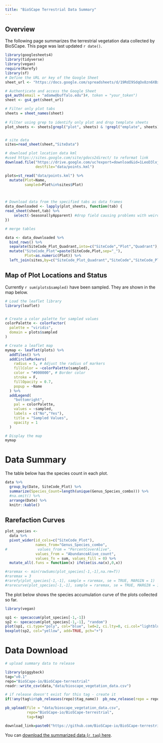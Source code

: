 ```yaml
---
title: "BioSCape Terrestrial Data Summary"
---
```


## Overview

The following page summarizes the terrestrial vegetation data collected by BioSCape. This page was last updated `r date()`.

```r

library(googlesheets4)
library(tidyverse)
library(vegan)
require(Rarefy)
library(sf)
# Define the URL or key of the Google Sheet
sheet_url <- "https://docs.google.com/spreadsheets/d/19RdI9SdqOx8zn6XBxywgUNgmAHJ6JatOjtTEK-VAcQE/edit#gid=266439266"

# Authenticate and access the Google Sheet
gs4_auth(email = "adamw@buffalo.edu")#, token = "your_token")
sheet <- gs4_get(sheet_url)

# Filter only plot tabs
sheets = sheet_names(sheet)
  
# Filter using grep to identify only plot and drop template sheets
plot_sheets <- sheets[grepl("plot", sheets) & !grepl("emplate", sheets)]


# site data
sites=read_sheet(sheet,"SiteData")

# download plot location data kml
#used https://sites.google.com/site/gdocs2direct/ to reformat link
download.file("https://drive.google.com/uc?export=download&id=1LeoD3lxjJ_v9fl4CckYBxSzvXGnyhGyy",
              destfile="data/points.kml")

plots=st_read("data/points.kml") %>% 
  mutate(Plot=Name,
         sampled=Plot%in%sites$Plot)



# Download data from the specified tabs as data frames
data_downloaded <- lapply(plot_sheets, function(tab) {
read_sheet(sheet,tab) %>% 
    select(-SeasonallyApparent) #drop field causing problems with weird entry in Rondevlei_147
})
```



```r
# merge tables

data <- data_downloaded %>% 
  bind_rows() %>% 
  separate(SiteCode_Plot_Quadrant,into=c("SiteCode","Plot","Quadrant"),sep="_",remove = F) %>% 
  mutate("SiteCode_Plot"=paste(SiteCode,Plot,sep="_"),
         Plot=as.numeric(Plot)) %>% 
  left_join(sites,by=c("SiteCode_Plot_Quadrant","SiteCode","SiteCode_Plot","Plot","Quadrant") ) 

```


## Map of Plot Locations and Status

Currently `r sum(plots$sampled)` have been sampled. They are shown in the map below.

```r
# Load the leaflet library
library(leaflet)


# Create a color palette for sampled values
colorPalette <- colorFactor(
  palette = "viridis",
  domain = plots$sampled
)

# Create a leaflet map
mymap <- leaflet(plots) %>%
  addTiles() %>%
  addCircleMarkers(
    radius = 5, # Adjust the radius of markers
    fillColor = ~colorPalette(sampled),
    color = "#000000", # Border color
    stroke = F,
    fillOpacity = 0.7,
    popup = ~Name
  ) %>%
  addLegend(
    "bottomright",
    pal = colorPalette,
    values = ~sampled,
    labels = c("No","Yes"),
    title = "Sampled Values",
    opacity = 1
  ) 

# Display the map
mymap

```


# Data Summary 

The table below has the species count in each plot.

```r
data %>% 
  group_by(Date, SiteCode_Plot) %>% 
  summarize(Species_Count=length(unique(Genus_Species_combo))) %>% 
  #na.omit() %>% 
  arrange(Date) %>% 
  knitr::kable()
```

## Rarefaction Curves

```r
plot_species <- 
  data %>% 
  pivot_wider(id_cols=c("SiteCode_Plot"),
              names_from="Genus_Species_combo",
#              values_from = "PercentCoverAlive",
              values_from = "AbundanceAlive_count",
              values_fn = sum, values_fill = 0) %>% 
  mutate_all(.funs = function(x) ifelse(is.na(x),0,x))

#raremax <- min(rowSums(plot_species[-1,-1],na.rm=T))
#raremax = 3
#rarefy(plot_species[-1,-1], sample = raremax, se = TRUE, MARGIN = 1)
#rarecurve(plot_species[-1,-1], sample = raremax, se = TRUE, MARGIN = 1)

```

The plot below shows the species accumulation curve of the plots collected so far.

```r
library(vegan)

sp1 <- specaccum(plot_species[-1,-1])
sp2 <- specaccum(plot_species[-1,-1], "random")
plot(sp1, ci.type="poly", col="blue", lwd=2, ci.lty=0, ci.col="lightblue",ylab="Species Richness")
boxplot(sp2, col="yellow", add=TRUE, pch="+")
```


# Data Download

```r

# upload summary data to release

library(piggyback)
tag="v0.1"
repo="BioSCape-io/BioSCape-terrestrial"
readr::write_csv(data,"data/bioscape_vegetation_data.csv")

# if release doesn't exist for this tag - create it
if(!any(tag%in%pb_releases(repo)$tag_name))  pb_new_release(repo = repo,tag=tag)

pb_upload(file = "data/bioscape_vegetation_data.csv",
          repo="BioSCape-io/BioSCape-terrestrial",
          tag=tag)

download_link=paste0("https://github.com/BioSCape-io/BioSCape-terrestrial/releases/download/",tag,"/bioscape_vegetation_data.csv")
```

You can [download the summarized data (`r tag`) here](`r download_link`).
